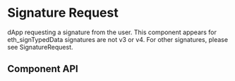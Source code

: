

# Signature Request

dApp requesting a signature from the user. This component appears for eth_signTypedData signatures are not v3 or v4. For other signatures, please see SignatureRequest.

<Canvas>
  <Story id="ui-components-app-signature-request-signature-request-original-stories-js--default-story" />
</Canvas>

## Component API

<ArgsTable of={SignatureRequestOriginal} />
